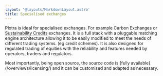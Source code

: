 ```yaml
---
layout: '@layouts/MarkdownLayout.astro'
title: Specialised exchanges
---
```



Plxtra is ideal for specialised exchanges.  For example Carbon Exchanges or [Sustainability Credits](/industry/sustainability-credits/) exchanges. It is a full stack with a pluggable matching engine architecture allowing it to be easily modified to meet the needs of different trading systems. (eg credit schemes). It is also designed for regulated trading of equities with the reliability and features needed by operators, traders and regulators.

<AltMainBackground>
Most importantly, being open source, the source code is [fully available](/overviews/licensing/) and it can be customised and adapted as necessary.
</AltMainBackground>
